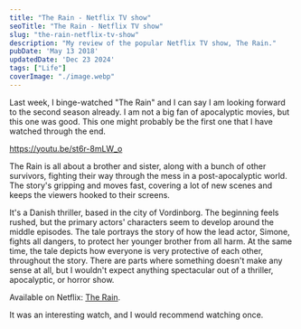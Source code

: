 ```yaml
---
title: "The Rain - Netflix TV show"
seoTitle: "The Rain - Netflix TV show"
slug: "the-rain-netflix-tv-show"
description: "My review of the popular Netflix TV show, The Rain."
pubDate: 'May 13 2018'
updatedDate: 'Dec 23 2024'
tags: ["Life"]
coverImage: "./image.webp"
---
```





Last week, I binge-watched "The Rain" and I can say I am looking forward to the second season already. I am not a big fan of apocalyptic movies, but this one was good. This one might probably be the first one that I have watched through the end.

https://youtu.be/st6r-8mLW_o

The Rain is all about a brother and sister, along with a bunch of other survivors, fighting their way through the mess in a post-apocalyptic world. The story's gripping and moves fast, covering a lot of new scenes and keeps the viewers hooked to their screens.

It's a Danish thriller, based in the city of Vordinborg. The beginning feels rushed, but the primary actors' characters seem to develop around the middle episodes. The tale portrays the story of how the lead actor, Simone, fights all dangers, to protect her younger brother from all harm. At the same time, the tale depicts how everyone is very protective of each other, throughout the story. There are parts where something doesn't make any sense at all, but I wouldn't expect anything spectacular out of a thriller, apocalyptic, or horror show.

Available on Netflix: [The Rain](https://www.netflix.com/title/80154610).

It was an interesting watch, and I would recommend watching once.
